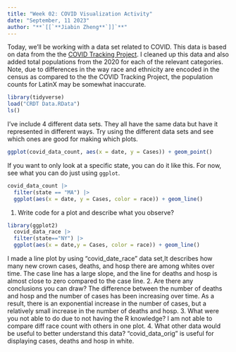 ```yaml
---
title: "Week 02: COVID Visualization Activity"
date: "September, 11 2023"
author: "**`[[`**Jiabin Zheng**`]]`**"
---
```


Today, we'll be working with a data set related to COVID.
This data is based on data from the the [COVID Tracking Project](https://covidtracking.com/).
I cleaned up this data and also added total populations from the 2020 for each of the relevant categories.
Note, due to differences in the way race and ethnicity are encoded in the census as compared to the the COVID Tracking Project, the population counts for LatinX may be somewhat inaccurate.

```r
library(tidyverse)
load("CRDT Data.RData")
ls()
```

I've include 4 different data sets.
They all have the same data but have it represented in different ways.
Try using the different data sets and see which ones are good for making which plots.


```r
ggplot(covid_data_count, aes(x = date, y = Cases)) + geom_point()
```



If you want to only look at a specific state, you can do it like this.
For now, see what you can do just using `ggplot`.

```r
covid_data_count |> 
  filter(state == "MA") |> 
  ggplot(aes(x = date, y = Cases, color = race)) + geom_line()
```

1. Write code for a plot and describe what you observe?
```r
library(ggplot2)
  covid_data_race |>
  filter(state=="NY") |>
  ggplot(aes(x = date,y = Cases, color = race)) + geom_line()
```
I made a line plot by using "covid_date_race" data set,It describes how many new crown cases, deaths, and hosp there are among whites over time. The case line has a large slope, and the line for deaths and hosp is almost close to zero compared to the case line.
2. Are there any conclusions you can draw?
The difference between the number of deaths and hosp and the number of cases has been increasing over time. As a result, there is an exponential increase in the number of cases, but a relatively small increase in the number of deaths and hosp.
3. What were you not able to do due to not having the R knowledge?
I am not able to compare diff race count with others in one plot.
4. What other data would be useful to better understand this data?
"covid_data_orig" is useful for displaying cases, deaths and hosp in white.
